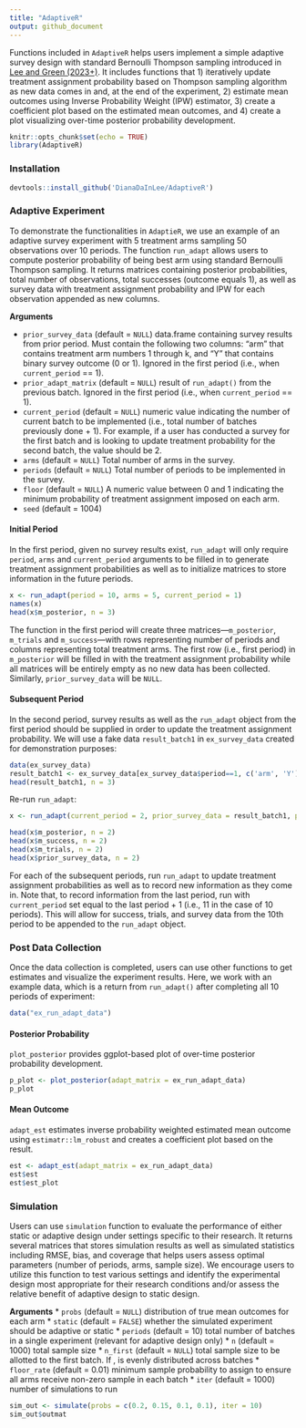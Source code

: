 ```yaml
---
title: "AdaptiveR"
output: github_document
---
```


Functions included in `AdaptiveR` helps users implement a simple adaptive survey design with standard Bernoulli Thompson sampling introduced in [Lee and Green (2023+)](https://www.dropbox.com/scl/fi/o0o62xwd278lrrtrisg9v/RCV_adaptive.pdf?dl=0&rlkey=owlw1xuqr4o4tnyx1oxl4ey3s). It includes functions that 1) iteratively update treatment assignment probability based on Thompson sampling algorithm as new data comes in and, at the end of the experiment, 2) estimate mean outcomes using Inverse Probability Weight (IPW) estimator, 3) create a coefficient plot based on the estimated mean outcomes, and 4) create a plot visualizing over-time posterior probability development.

```r
knitr::opts_chunk$set(echo = TRUE)
library(AdaptiveR)
```

### Installation

```r
devtools::install_github('DianaDaInLee/AdaptiveR')
```

### Adaptive Experiment

To demonstrate the functionalities in `AdaptieR`, we use an example of an adaptive survey experiment with 5 treatment arms sampling 50 observations over 10 periods. The function `run_adapt` allows users to compute posterior probability of being best arm using standard Bernoulli Thompson sampling. It returns matrices containing posterior probabilities, total number of observations, total successes (outcome equals 1), as well as survey data with treatment assignment probability and IPW for each observation appended as new columns. 

**Arguments**

* `prior_survey_data` (default = `NULL`) data.frame containing survey results from prior period. Must contain the following two columns: "arm" that contains treatment arm numbers 1 through k, and "Y" that contains binary survey outcome (0 or 1). Ignored in the first period (i.e., when `current_period` == 1).
* `prior_adapt_matrix` (default = `NULL`) result of `run_adapt()` from the previous batch. Ignored in the first period (i.e., when `current_period` == 1).
* `current_period` (default = `NULL`) numeric value indicating the number of current batch to be implemented (i.e., total number of batches previously done + 1). For example, if a user has conducted a survey for the first batch and is looking to update treatment probability for the second batch, the value should be 2.
* `arms` (default = `NULL`) Total number of arms in the survey.
* `periods` (default = `NULL`) Total number of periods to be implemented in the survey.
* `floor` (default = `NULL`) A numeric value between 0 and 1 indicating the minimum probability of treatment assignment imposed on each arm.
* `seed` (default = 1004) 

#### Initial Period

In the first period, given no survey results exist, `run_adapt` will only require `period`, `arms` and `current_period` arguments to be filled in to  generate treatment assignment probabilities as well as to initialize matrices to store information in the future periods.

```r
x <- run_adapt(period = 10, arms = 5, current_period = 1)
names(x)
head(x$m_posterior, n = 3)
```
The function in the first period will create three matrices---`m_posterior`, `m_trials` and `m_success`---with rows representing number of periods and columns representing total treatment arms. The first row (i.e., first period) in `m_posterior` will be filled in with the treatment assignment probability while all matrices will be entirely empty as no new data has been collected. Similarly, `prior_survey_data` will be `NULL`.

#### Subsequent Period

In the second period, survey results as well as the `run_adapt` object from the first period should be supplied in order to update the treatment assignment probability. We will use a fake data `result_batch1` in `ex_survey_data` created for demonstration purposes:

```r
data(ex_survey_data)
result_batch1 <- ex_survey_data[ex_survey_data$period==1, c('arm', 'Y')]
head(result_batch1, n = 3)
```

Re-run `run_adapt`:

```r
x <- run_adapt(current_period = 2, prior_survey_data = result_batch1, prior_adapt_matrix = x, floor = 0.02)

head(x$m_posterior, n = 2)
head(x$m_success, n = 2)
head(x$m_trials, n = 2)
head(x$prior_survey_data, n = 2)
```

For each of the subsequent periods, run `run_adapt` to update treatment assignment probabilities as well as to record new information as they come in. Note that, to record information from the last period, run with `current_period` set equal to the last period + 1 (i.e., 11 in the case of 10 periods). This will allow for success, trials, and survey data from the 10th period to be appended to the `run_adapt` object. 

### Post Data Collection

Once the data collection is completed, users can use other functions to get estimates and visualize the experiment results. Here, we work with an example data, which is a return from `run_adapt()` after completing all 10 periods of experiment:

```r
data("ex_run_adapt_data")
```

#### Posterior Probability 

`plot_posterior` provides ggplot-based plot of over-time posterior probability development.

```r
p_plot <- plot_posterior(adapt_matrix = ex_run_adapt_data)
p_plot
```

#### Mean Outcome

`adapt_est` estimates inverse probability weighted estimated mean outcome using `estimatr::lm_robust` and creates a coefficient plot based on the result.

```r
est <- adapt_est(adapt_matrix = ex_run_adapt_data)
est$est
est$est_plot
```

### Simulation

Users can use `simulation` function to evaluate the performance of either static or adaptive design under settings specific to their research. It returns several matrices that stores simulation results as well as simulated statistics including RMSE, bias, and coverage that helps users assess optimal parameters (number of periods, arms, sample size). We encourage users to utilize this function to test various settings and identify the experimental design most appropriate for their research conditions and/or assess the relative benefit of adaptive design to static design.  

**Arguments**
* `probs` (default = `NULL`) distribution of true mean outcomes for each arm
* `static` (default = `FALSE`) whether the simulated experiment should be adaptive or static
* `periods` (default = 10) total number of batches in a single experiment (relevant for adaptive design only)
* `n` (default = 1000) total sample size
* `n_first` (default = `NULL`) total sample size to be allotted to the first batch. If \code{NULL}, \code{n} is evenly distributed across batches
* `floor_rate` (default = 0.01) minimum sample probability to assign to ensure all arms receive non-zero sample in each batch
* `iter` (default = 1000) number of simulations to run

```r
sim_out <- simulate(probs = c(0.2, 0.15, 0.1, 0.1), iter = 10)
sim_out$outmat
```
